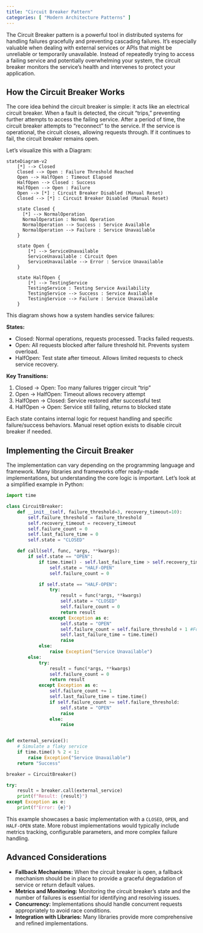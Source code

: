 ```yaml
---
title: "Circuit Breaker Pattern"
categories: [ "Modern Architecture Patterns" ]
---
```


The Circuit Breaker pattern is a powerful tool in distributed systems for handling failures gracefully and preventing cascading failures. It's especially valuable when dealing with external services or APIs that might be unreliable or temporarily unavailable. Instead of repeatedly trying to access a failing service and potentially overwhelming your system, the circuit breaker monitors the service's health and intervenes to protect your application.

## How the Circuit Breaker Works

The core idea behind the circuit breaker is simple: it acts like an electrical circuit breaker. When a fault is detected, the circuit "trips," preventing further attempts to access the failing service. After a period of time, the circuit breaker attempts to "reconnect" to the service. If the service is operational, the circuit closes, allowing requests through. If it continues to fail, the circuit breaker remains open.

Let's visualize this with a Diagram:

```mermaid
stateDiagram-v2
    [*] --> Closed
    Closed --> Open : Failure Threshold Reached
    Open --> HalfOpen : Timeout Elapsed
    HalfOpen --> Closed : Success
    HalfOpen --> Open : Failure
    Open --> [*] : Circuit Breaker Disabled (Manual Reset)
    Closed --> [*] : Circuit Breaker Disabled (Manual Reset)
    
    state Closed {
      [*] --> NormalOperation
      NormalOperation : Normal Operation
      NormalOperation --> Success : Service Available
      NormalOperation --> Failure : Service Unavailable
    }

    state Open {
        [*] --> ServiceUnavailable
        ServiceUnavailable : Circuit Open
        ServiceUnavailable --> Error : Service Unavailable
    }

    state HalfOpen {
        [*] --> TestingService
        TestingService : Testing Service Availability
        TestingService --> Success : Service Available
        TestingService --> Failure : Service Unavailable
    }

```

This diagram shows how a system handles service failures:

**States:**

- Closed: Normal operations, requests processed. Tracks failed requests.
- Open: All requests blocked after failure threshold hit. Prevents system overload.
- HalfOpen: Test state after timeout. Allows limited requests to check service recovery.

**Key Transitions:**

1. Closed → Open: Too many failures trigger circuit "trip"
2. Open → HalfOpen: Timeout allows recovery attempt
3. HalfOpen → Closed: Service restored after successful test
4. HalfOpen → Open: Service still failing, returns to blocked state

Each state contains internal logic for request handling and specific failure/success behaviors. Manual reset option exists to disable circuit breaker if needed.

## Implementing the Circuit Breaker

The implementation can vary depending on the programming language and framework. Many libraries and frameworks offer ready-made implementations, but understanding the core logic is important. Let's look at a simplified example in Python:

``` python
import time

class CircuitBreaker:
    def __init__(self, failure_threshold=3, recovery_timeout=10):
        self.failure_threshold = failure_threshold
        self.recovery_timeout = recovery_timeout
        self.failure_count = 0
        self.last_failure_time = 0
        self.state = "CLOSED"

    def call(self, func, *args, **kwargs):
        if self.state == "OPEN":
            if time.time() - self.last_failure_time > self.recovery_timeout:
                self.state = "HALF-OPEN"
                self.failure_count = 0

            if self.state == "HALF-OPEN":
                try:
                    result = func(*args, **kwargs)
                    self.state = "CLOSED"
                    self.failure_count = 0
                    return result
                except Exception as e:
                    self.state = "OPEN"
                    self.failure_count = self.failure_threshold + 1 #Force open
                    self.last_failure_time = time.time()
                    raise
            else:
                raise Exception("Service Unavailable")
        else:
            try:
                result = func(*args, **kwargs)
                self.failure_count = 0
                return result
            except Exception as e:
                self.failure_count += 1
                self.last_failure_time = time.time()
                if self.failure_count >= self.failure_threshold:
                    self.state = "OPEN"
                    raise
                else:
                    raise


def external_service():
    # Simulate a flaky service
    if time.time() % 2 < 1:
        raise Exception("Service Unavailable")
    return "Success"

breaker = CircuitBreaker()

try:
    result = breaker.call(external_service)
    print(f"Result: {result}")
except Exception as e:
    print(f"Error: {e}")
```

This example showcases a basic implementation with a `CLOSED`, `OPEN`, and `HALF-OPEN` state. More robust implementations would typically include metrics tracking, configurable parameters, and more complex failure handling.

## Advanced Considerations

-   **Fallback Mechanisms:** When the circuit breaker is open, a fallback mechanism should be in place to provide a graceful degradation of service or return default values.
-   **Metrics and Monitoring:** Monitoring the circuit breaker's state and the number of failures is essential for identifying and resolving issues.
-   **Concurrency:** Implementations should handle concurrent requests appropriately to avoid race conditions.
-   **Integration with Libraries:** Many libraries provide more comprehensive and refined implementations.